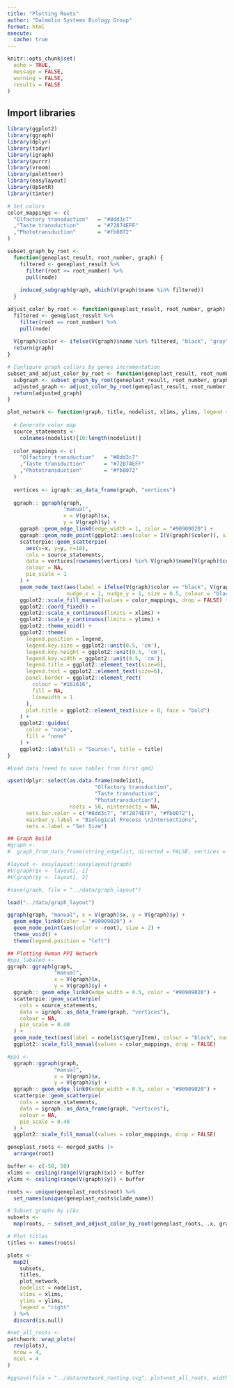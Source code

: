```yaml
---
title: "Plotting Roots"
author: "Dalmolin Systems Biology Group"
format: html
execute: 
  cache: true
---
```


```r
knitr::opts_chunk$set(
  echo = TRUE,
  message = FALSE,
  warning = FALSE,
  results = FALSE
)
```

## Import libraries

```r
library(ggplot2)
library(ggraph)
library(dplyr)
library(tidyr)
library(igraph)
library(purrr)
library(vroom)
library(paletteer)
library(easylayout)
library(UpSetR)
library(tinter)
```

```r
# Set colors
color_mappings <- c(
  "Olfactory transduction"   = "#8dd3c7"
  ,"Taste transduction"      = "#72874EFF"
  ,"Phototransduction"       = "#fb8072"
)

subset_graph_by_root <-
  function(geneplast_result, root_number, graph) {
    filtered <- geneplast_result %>%
      filter(root >= root_number) %>%
      pull(node)
    
    induced_subgraph(graph, which(V(graph)$name %in% filtered))
  }

adjust_color_by_root <- function(geneplast_result, root_number, graph) {
  filtered <- geneplast_result %>%
    filter(root == root_number) %>%
    pull(node)
  
  V(graph)$color <- ifelse(V(graph)$name %in% filtered, "black", "gray")
  return(graph)
}

# Configure graph collors by genes incrementation
subset_and_adjust_color_by_root <- function(geneplast_result, root_number, graph) {
  subgraph <- subset_graph_by_root(geneplast_result, root_number, graph)
  adjusted_graph <- adjust_color_by_root(geneplast_result, root_number, subgraph)
  return(adjusted_graph)
}

plot_network <- function(graph, title, nodelist, xlims, ylims, legend = "none") {
  
  # Generate color map
  source_statements <-
    colnames(nodelist)[10:length(nodelist)]
  
  color_mappings <- c(
    "Olfactory transduction"   = "#8dd3c7"
    ,"Taste transduction"      = "#72874EFF"
    ,"Phototransduction"       = "#fb8072"
  )
  
  vertices <- igraph::as_data_frame(graph, "vertices")
  
  ggraph:: ggraph(graph,
                  "manual",
                  x = V(graph)$x,
                  y = V(graph)$y) +
    ggraph::geom_edge_link0(edge_width = 1, color = "#90909020") +
    ggraph::geom_node_point(ggplot2::aes(color = I(V(graph)$color)), size = 2) +
    scatterpie::geom_scatterpie(
      aes(x=x, y=y, r=18),
      cols = source_statements,
      data = vertices[rownames(vertices) %in% V(graph)$name[V(graph)$color == "black"],],
      colour = NA,
      pie_scale = 1
    ) +
    geom_node_text(aes(label = ifelse(V(graph)$color == "black", V(graph)$queryItem, NA)), 
                   nudge_x = 1, nudge_y = 1, size = 0.5, colour = "black") +
    ggplot2::scale_fill_manual(values = color_mappings, drop = FALSE) +
    ggplot2::coord_fixed() +
    ggplot2::scale_x_continuous(limits = xlims) +
    ggplot2::scale_y_continuous(limits = ylims) +
    ggplot2::theme_void() +
    ggplot2::theme(
      legend.position = legend,
      legend.key.size = ggplot2::unit(0.5, 'cm'),
      legend.key.height = ggplot2::unit(0.5, 'cm'),
      legend.key.width = ggplot2::unit(0.5, 'cm'),
      legend.title = ggplot2::element_text(size=6),
      legend.text = ggplot2::element_text(size=6),
      panel.border = ggplot2::element_rect(
        colour = "#161616",
        fill = NA,
        linewidth = 1
      ),
      plot.title = ggplot2::element_text(size = 8, face = "bold")
    ) +
    ggplot2::guides(
      color = "none",
      fill = "none"
    ) +
    ggplot2::labs(fill = "Source:", title = title)
}
```

```r
#Load data (need to save tables from first qmd)
```

```r
upset(dplyr::select(as.data.frame(nodelist), 
                            "Olfactory transduction",
                            "Taste transduction",
                            "Phototransduction"),
                    nsets = 50, nintersects = NA,
      sets.bar.color = c("#8dd3c7", "#72874EFF", "#fb8072"), 
      mainbar.y.label = "Biological Process \nIntersections",
      sets.x.label = "Set Size")
```

```r
## Graph Build
#graph <-
#  graph_from_data_frame(string_edgelist, directed = FALSE, vertices = nodelist)

#layout <- easylayout::easylayout(graph)
#V(graph)$x <- layout[, 1]
#V(graph)$y <- layout[, 2]

#save(graph, file = "../data/graph_layout")
```

```r
load("../data/graph_layout")

ggraph(graph, "manual", x = V(graph)$x, y = V(graph)$y) +
  geom_edge_link0(color = "#90909020") +  
  geom_node_point(aes(color = -root), size = 2) +  
  theme_void() + 
  theme(legend.position = "left")
```

```r
## Plotting Human PPI Network
#ppi_labaled <-
ggraph::ggraph(graph,
               "manual",
               x = V(graph)$x,
               y = V(graph)$y) +
  ggraph:: geom_edge_link0(edge_width = 0.5, color = "#90909020") +
  scatterpie::geom_scatterpie(
    cols = source_statements,
    data = igraph::as_data_frame(graph, "vertices"),
    colour = NA,
    pie_scale = 0.40
  ) +
  geom_node_text(aes(label = nodelist$queryItem), colour = "black", nudge_x = 0.8, nudge_y = 0.8, size = 2) +
  ggplot2::scale_fill_manual(values = color_mappings, drop = FALSE)

#ppi <- 
  ggraph::ggraph(graph,
               "manual",
               x = V(graph)$x,
               y = V(graph)$y) +
  ggraph:: geom_edge_link0(edge_width = 0.5, color = "#90909020") +
  scatterpie::geom_scatterpie(
    cols = source_statements,
    data = igraph::as_data_frame(graph, "vertices"),
    colour = NA,
    pie_scale = 0.40
  ) +
  ggplot2::scale_fill_manual(values = color_mappings, drop = FALSE)

```


```r
geneplast_roots <- merged_paths |>
  arrange(root)

buffer <- c(-50, 50)
xlims <- ceiling(range(V(graph)$x)) + buffer
ylims <- ceiling(range(V(graph)$y)) + buffer

roots <- unique(geneplast_roots$root) %>%
  set_names(unique(geneplast_roots$clade_name))

# Subset graphs by LCAs
subsets <-
  map(roots, ~ subset_and_adjust_color_by_root(geneplast_roots, .x, graph))

# Plot titles
titles <- names(roots)

plots <-
  map2(
    subsets,
    titles,
    plot_network,
    nodelist = nodelist,
    xlims = xlims,
    ylims = ylims,
    legend = "right"
  ) %>%
  discard(is.null)

#net_all_roots <-
patchwork::wrap_plots(
  rev(plots),
  nrow = 4,
  ncol = 4
)

#ggsave(file = "../data/network_rooting.svg", plot=net_all_roots, width=10, height=8)
```

```r

```

